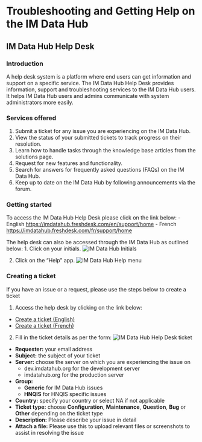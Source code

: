 # Troubleshooting and Getting Help on the IM Data Hub {#trouble}

## IM Data Hub Help Desk

### Introduction
A help desk system is a platform where end users can get information and support on a specific service. The IM Data Hub Help Desk provides information, support and troubleshooting services to the IM Data Hub users. It helps IM Data Hub users and admins communicate with system administrators more easily.

### Services offered
1.	Submit a ticket for any issue you are experiencing on the IM Data Hub.
2.	View the status of your submitted tickets to track progress on their resolution.  
3.	Learn how to handle tasks through the knowledge base articles from the solutions page.
4.	Request for new features and functionality.
5.	Search for answers for frequently asked questions (FAQs) on the IM Data Hub.
6.	Keep up to date on the IM Data Hub by following announcements via the forum.

### Getting started
To access the IM Data Hub Help Desk please click on the link below:
- English [https://imdatahub.freshdesk.com/en/support/home](https://imdatahub.freshdesk.com/en/support/home)
- French [https://imdatahub.freshdesk.com/fr/support/home](https://imdatahub.freshdesk.com/fr/support/home)

The help desk can also be accessed through the IM Data Hub as outlined below:
1. Click on your initials.
![IM Data Hub Initials](images/initials.png)

2. Click on the "Help" app.
![IM Data Hub Help menu](images/help-menu.png)

### Creating a ticket
If you have an issue or a request, please use the steps below to create a ticket

1. Access the help desk by clicking on the link below:
- [Create a ticket (English)](https://imdatahub.freshdesk.com/en/support/tickets/new)
- [Create a ticket (French)](https://imdatahub.freshdesk.com/fr/support/tickets/new)
2. Fill in the ticket details as per the form:
![IM Data Hub Help Desk ticket](images/ticket.png)

- **Requester:** your email address
- **Subject:** the subject of your ticket
- **Server:** choose the server on which you are experiencing the issue on
    - dev.imdatahub.org for the development server
    - imdatahub.org for the production server
- **Group:**
    - **Generic** for IM Data Hub issues
    - **HNQIS** for HNQIS specific issues
- **Country:** specify your country or select NA if not applicable
- **Ticket type:** choose **Configuration**, **Maintenance**, **Question**, **Bug** or **Other** depending on the ticket type
- **Description:** Please describe your issue in detail
- **Attach a file:** Please use this to upload relevant files or screenshots to assist in resolving the issue
